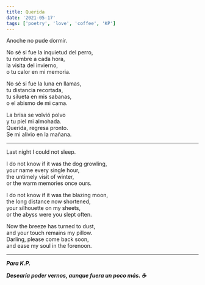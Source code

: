 ```yaml
---
title: Querida
date: '2021-05-17'
tags: ['poetry', 'love', 'coffee', 'KP']
---
```


<div className="italic">

Anoche no pude dormir.<br/>

No sé si fue la inquietud del perro,<br/>
tu nombre a cada hora,<br/>
la visita del invierno,<br/>
o tu calor en mi memoria.<br/>

No sé si fue la luna en llamas, <br/>
tu distancia recortada, <br/>
tu silueta en mis sabanas, <br/>
o el abismo de mi cama. <br/>

La brisa se volvió polvo <br/>
y tu piel mi almohada. <br/>
Querida, regresa pronto. <br/>
Se mi alivio en la mañana.

</div>

***

<div className="italic">

Last night I could not sleep.<br/>

I do not know if it was the dog growling, <br/>
your name every single hour, <br/>
the untimely visit of winter, <br/>
or the warm memories once ours. <br/>

I do not know if it was the blazing moon, <br/>
the long distance now shortened, <br/>
your silhouette on my sheets, <br/>
or the abyss were you slept often. <br/>

Now the breeze has turned to dust, <br/>
and your touch remains my pillow. <br/>
Darling, please come back soon, <br/>
and ease my soul in the forenoon.<br/>

</div>

***

***Para K.P.***

***Desearía poder vernos, aunque fuera un poco más. ☕***